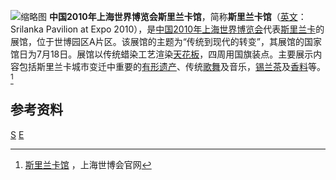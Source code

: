 [[File:SrilankaPavilion.jpg|缩略图]]
'''中国2010年上海世界博览会斯里兰卡馆'''，简称'''斯里兰卡馆'''（[[英文|英文]]：Srilanka Pavilion at Expo 2010），是[[中国2010年上海世界博览会|中国2010年上海世界博览会]]代表[[斯里兰卡|斯里兰卡]]的展馆，位于世博园区A片区。该展馆的主题为“传统到现代的转变”，其展馆的国家馆日为7月18日。展馆以传统蜡染工艺渲染[[天花板|天花板]]，四周用国旗装点。主要展示内容包括斯里兰卡城市变迁中重要的[[有形遗产|有形遗产]]、传统[[歌舞|歌舞]]及音乐，[[锡兰茶|锡兰茶]]及[[香料|香料]]等。<ref>[http://www.expo2010.cn/c/gj_tpl_2038.htm 斯里兰卡馆] {{Wayback|url=http://www.expo2010.cn/c/gj_tpl_2038.htm |date=20140205024421 }}，上海世博会官网</ref>

==参考资料==
{{reflist}}
{{2010年上海世博会展馆}}
[[Category:2010年上海世界博览会|S]]
[[Category:2010年完工建築物|E]]